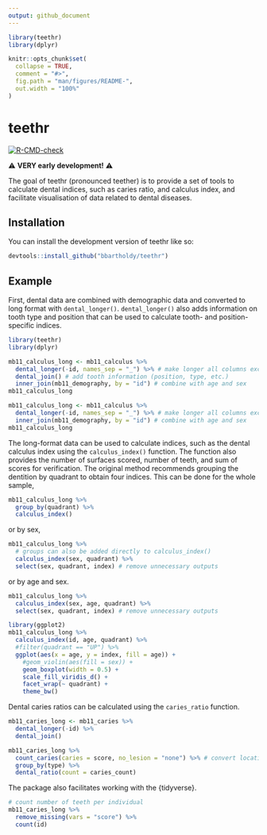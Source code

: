 ```yaml
---
output: github_document
---
```


<!-- README.md is generated from README.Rmd. Please edit that file -->

```r
library(teethr)
library(dplyr)

knitr::opts_chunk$set(
  collapse = TRUE,
  comment = "#>",
  fig.path = "man/figures/README-",
  out.width = "100%"
)
```

# teethr

<!-- badges: start -->
[![R-CMD-check](https://github.com/bbartholdy/teethr/actions/workflows/R-CMD-check.yaml/badge.svg)](https://github.com/bbartholdy/teethr/actions/workflows/R-CMD-check.yaml)
<!-- badges: end -->

⚠️ **VERY early development!** ⚠️

The goal of teethr (pronounced teether) is to provide a set of tools to calculate
dental indices, such as caries ratio, and calculus index, and facilitate
visualisation of data related to dental diseases.

## Installation

You can install the development version of teethr like so:

``` r
devtools::install_github("bbartholdy/teethr")
```

## Example

First, dental data are combined with demographic data and converted to long format with
`dental_longer()`. `dental_longer()` also adds information on tooth type and
position that can be used to calculate tooth- and position-specific indices.

```r
library(teethr)
library(dplyr)

mb11_calculus_long <- mb11_calculus %>% 
  dental_longer(-id, names_sep = "_") %>% # make longer all columns except 'id'
  dental_join() # add tooth information (position, type, etc.)
  inner_join(mb11_demography, by = "id") # combine with age and sex
mb11_calculus_long
```

```r
mb11_calculus_long <- mb11_calculus %>% 
  dental_longer(-id, names_sep = "_") %>% # make longer all columns except 'id'
  inner_join(mb11_demography, by = "id") # combine with age and sex
mb11_calculus_long
```


The long-format data can be used to calculate indices, such as the dental calculus
index using the `calculus_index()` function. The function also provides the number
of surfaces scored, number of teeth, and sum of scores for verification. The
original method recommends grouping the dentition by quadrant to obtain four
indices. This can be done for the whole sample,

```r
mb11_calculus_long %>%
  group_by(quadrant) %>% 
  calculus_index()
```

or by sex,

```r
mb11_calculus_long %>%
  # groups can also be added directly to calculus_index()
  calculus_index(sex, quadrant) %>% 
  select(sex, quadrant, index) # remove unnecessary outputs
```

or by age and sex.

```r
mb11_calculus_long %>%
  calculus_index(sex, age, quadrant) %>% 
  select(sex, quadrant, index) # remove unnecessary outputs
```


```r
library(ggplot2)
mb11_calculus_long %>% 
  calculus_index(id, age, quadrant) %>% 
  #filter(quadrant == "UP") %>% 
  ggplot(aes(x = age, y = index, fill = age)) +
    #geom_violin(aes(fill = sex)) +
    geom_boxplot(width = 0.5) +
    scale_fill_viridis_d() +
    facet_wrap(~ quadrant) +
    theme_bw()
```

Dental caries ratios can be calculated using the `caries_ratio` function.

```r
mb11_caries_long <- mb11_caries %>% 
  dental_longer(-id) %>%
  dental_join()

mb11_caries_long %>% 
  count_caries(caries = score, no_lesion = "none") %>% # convert location to lesion count
  group_by(type) %>% 
  dental_ratio(count = caries_count)
```


The package also facilitates working with the {tidyverse}.

```r
# count number of teeth per individual
mb11_caries_long %>% 
  remove_missing(vars = "score") %>% 
  count(id)
```

